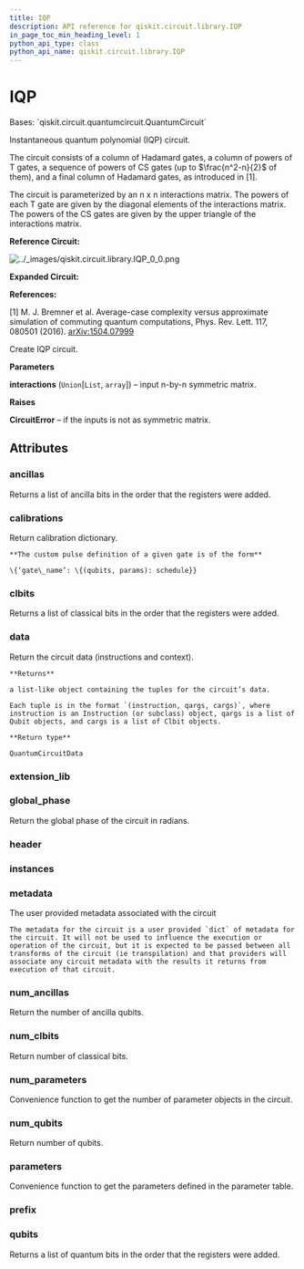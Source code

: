 ```yaml
---
title: IQP
description: API reference for qiskit.circuit.library.IQP
in_page_toc_min_heading_level: 1
python_api_type: class
python_api_name: qiskit.circuit.library.IQP
---
```


# IQP

<Class id="qiskit.circuit.library.IQP" isDedicatedPage={true} github="https://github.com/qiskit/qiskit/tree/stable/0.18/qiskit/circuit/library/iqp.py" signature="IQP(interactions)">
  Bases: `qiskit.circuit.quantumcircuit.QuantumCircuit`

  Instantaneous quantum polynomial (IQP) circuit.

  The circuit consists of a column of Hadamard gates, a column of powers of T gates, a sequence of powers of CS gates (up to $\frac{n^2-n}{2}$ of them), and a final column of Hadamard gates, as introduced in \[1].

  The circuit is parameterized by an n x n interactions matrix. The powers of each T gate are given by the diagonal elements of the interactions matrix. The powers of the CS gates are given by the upper triangle of the interactions matrix.

  **Reference Circuit:**

  ![../\_images/qiskit.circuit.library.IQP\_0\_0.png](/images/api/qiskit/0.29/qiskit.circuit.library.IQP_0_0.png)

  **Expanded Circuit:**

  >

  **References:**

  \[1] M. J. Bremner et al. Average-case complexity versus approximate simulation of commuting quantum computations, Phys. Rev. Lett. 117, 080501 (2016). [arXiv:1504.07999](https://arxiv.org/abs/1504.07999)

  Create IQP circuit.

  **Parameters**

  **interactions** (`Union`\[`List`, `array`]) – input n-by-n symmetric matrix.

  **Raises**

  **CircuitError** – if the inputs is not as symmetric matrix.

  ## Attributes

  ### ancillas

  <Attribute id="qiskit.circuit.library.IQP.ancillas" name="ancillas">
    Returns a list of ancilla bits in the order that the registers were added.
  </Attribute>

  ### calibrations

  <Attribute id="qiskit.circuit.library.IQP.calibrations" name="calibrations">
    Return calibration dictionary.

    **The custom pulse definition of a given gate is of the form**

    \{‘gate\_name’: \{(qubits, params): schedule}}
  </Attribute>

  ### clbits

  <Attribute id="qiskit.circuit.library.IQP.clbits" name="clbits">
    Returns a list of classical bits in the order that the registers were added.
  </Attribute>

  ### data

  <Attribute id="qiskit.circuit.library.IQP.data" name="data">
    Return the circuit data (instructions and context).

    **Returns**

    a list-like object containing the tuples for the circuit’s data.

    Each tuple is in the format `(instruction, qargs, cargs)`, where instruction is an Instruction (or subclass) object, qargs is a list of Qubit objects, and cargs is a list of Clbit objects.

    **Return type**

    QuantumCircuitData
  </Attribute>

  ### extension\_lib

  <Attribute id="qiskit.circuit.library.IQP.extension_lib" name="extension_lib" attributeValue="= 'include &#x22;qelib1.inc&#x22;;'" />

  ### global\_phase

  <Attribute id="qiskit.circuit.library.IQP.global_phase" name="global_phase">
    Return the global phase of the circuit in radians.
  </Attribute>

  ### header

  <Attribute id="qiskit.circuit.library.IQP.header" name="header" attributeValue="= 'OPENQASM 2.0;'" />

  ### instances

  <Attribute id="qiskit.circuit.library.IQP.instances" name="instances" attributeValue="= 16" />

  ### metadata

  <Attribute id="qiskit.circuit.library.IQP.metadata" name="metadata">
    The user provided metadata associated with the circuit

    The metadata for the circuit is a user provided `dict` of metadata for the circuit. It will not be used to influence the execution or operation of the circuit, but it is expected to be passed between all transforms of the circuit (ie transpilation) and that providers will associate any circuit metadata with the results it returns from execution of that circuit.
  </Attribute>

  ### num\_ancillas

  <Attribute id="qiskit.circuit.library.IQP.num_ancillas" name="num_ancillas">
    Return the number of ancilla qubits.
  </Attribute>

  ### num\_clbits

  <Attribute id="qiskit.circuit.library.IQP.num_clbits" name="num_clbits">
    Return number of classical bits.
  </Attribute>

  ### num\_parameters

  <Attribute id="qiskit.circuit.library.IQP.num_parameters" name="num_parameters">
    Convenience function to get the number of parameter objects in the circuit.
  </Attribute>

  ### num\_qubits

  <Attribute id="qiskit.circuit.library.IQP.num_qubits" name="num_qubits">
    Return number of qubits.
  </Attribute>

  ### parameters

  <Attribute id="qiskit.circuit.library.IQP.parameters" name="parameters">
    Convenience function to get the parameters defined in the parameter table.
  </Attribute>

  ### prefix

  <Attribute id="qiskit.circuit.library.IQP.prefix" name="prefix" attributeValue="= 'circuit'" />

  ### qubits

  <Attribute id="qiskit.circuit.library.IQP.qubits" name="qubits">
    Returns a list of quantum bits in the order that the registers were added.
  </Attribute>
</Class>

